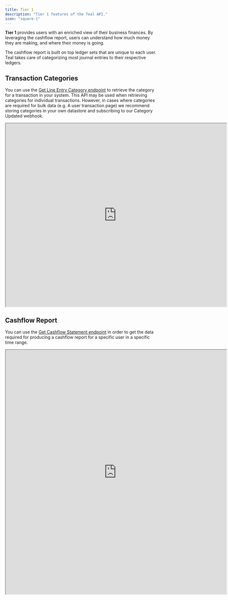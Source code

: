 ```yaml
---
title: Tier 1
description: "Tier 1 features of the Teal API."
icon: "square-1"
---
```


**Tier 1** provides users with an enriched view of their business finances. By leveraging the cashflow report, users can understand how much money they are making, and where their money is going.

The cashflow report is built on top ledger sets that are unique to each user. Teal takes care of categorizing most journal entries to their respective ledgers.

## Transaction Categories

You can use the [Get Line Entry Category endpoint](/api-reference/line_entries/get_line_entry_categories) to retrieve the category for a transaction in your system. This API may be used when retrieving categories for individual transactions. However, in cases where categories are required for bulk data (e.g. A user transaction page) we recommend storing categories in your own datastore and subscribing to our Category Updated webhook.

<iframe
  src="https://codesandbox.io/embed/bank-transactions-pjhemi?codemirror=1&fontsize=14&hidenavigation=1&hidedevtools=1&theme=dark&view=preview"
  width="725"
  height="600"
  title="Bank Transactions"
  allow="accelerometer; ambient-light-sensor; camera; encrypted-media; geolocation; gyroscope; hid; microphone; midi; payment; usb; vr; xr-spatial-tracking"
  sandbox="allow-forms allow-modals allow-popups allow-presentation allow-same-origin allow-scripts"
></iframe>

## Cashflow Report

You can use the [Get Cashflow Statement endpoint](/api-reference/reports/get_cashflow_statement) in order to get the data required for producing a cashflow report for a specific user in a specific time range.

<iframe
  src="https://codesandbox.io/embed/cashflow-statement-ge9iwv?codemirror=1&fontsize=14&hidenavigation=1&hidedevtools=1&theme=dark&view=preview"
  width="725"
  height="800"
  title="Cashflow Statement"
  allow="accelerometer; ambient-light-sensor; camera; encrypted-media; geolocation; gyroscope; hid; microphone; midi; payment; usb; vr; xr-spatial-tracking"
  sandbox="allow-forms allow-modals allow-popups allow-presentation allow-same-origin allow-scripts"
></iframe>
